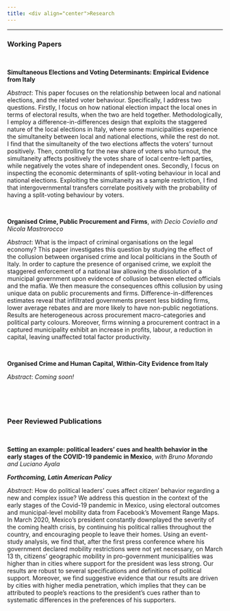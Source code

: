 ```yaml
---
title: <div align="center">Research
---
```



****

<div align="left">

### Working Papers

<br />


**Simultaneous Elections and Voting Determinants: Empirical Evidence from Italy**

*Abstract*: This paper focuses on the relationship between local and national elections, and the related voter behaviour. Specifically, I address two questions. Firstly, I focus on how national election impact the local ones in terms of electoral results, when the two are held together. Methodologically, I employ a difference-in-differences design that exploits the staggered nature of the local elections in Italy, where some municipalities experience the simultaneity between local and national elections, while the rest do not. I find that the simultaneity of the two elections affects the voters’ turnout positively. Then, controlling
for the new share of voters who turnout, the simultaneity affects positively the votes share of local centre-left parties, while negatively the votes share of independent ones. Secondly, I focus on inspecting the economic determinants of split-voting behaviour in local and national elections. Exploiting the simultaneity as a sample restriction, I find that intergovernmental transfers correlate positively with the probability of having a split-voting behaviour by voters.

<br />

**Organised Crime, Public Procurement and Firms**, *with Decio Coviello and Nicola Mastrorocco*

*Abstract*: What is the impact of criminal organisations on the legal economy? This paper investigates this question by studying the effect of the collusion between organised crime and local politicians in the South of Italy. In order to capture the presence of organised crime, we exploit the staggered enforcement of a
national law allowing the dissolution of a municipal government upon evidence of collusion between elected officials and the mafia. We then measure the consequences ofthis collusion by using unique data on public procurements and firms. Difference-in-differences estimates reveal that infiltrated governments present less bidding firms, lower average rebates and are more likely to have non-public negotiations. Results are heterogeneous across procurement macro-categories and political party colours. Moreover, firms winning a procurement contract in a captured municipality exhibit an increase in profits, labour, a reduction in
capital, leaving unaffected total factor productivity.

<br />


**Organised Crime and Human Capital, Within-City Evidence from Italy**

*Abstract*: *Coming soon!*

<br />

<br />


### Peer Reviewed Publications

<br />


**Setting an example: political leaders’ cues and health behavior in the early stages of the COVID-19 pandemic in Mexico**, *with Bruno Morando and Luciano Ayala*

*__Forthcoming, Latin American Policy__*

*Abstract*: How do political leaders’ cues affect citizen’ behavior regarding a new and complex issue? We address this question in the context of the early stages of the Covid-19 pandemic in Mexico, using electoral outcomes and municipal-level mobility data from Facebook’s Movement Range Maps. In March 2020, Mexico’s president constantly downplayed the severity of the coming health crisis, by continuing his political rallies throughout the country, and encouraging people to leave their homes. Using an event-study analysis, we find that, after the first press conference where his government declared mobility restrictions were not
yet necessary, on March 13 th, citizens’ geographic mobility in pro-government
municipalities was higher than in cities where support for the president was less strong. Our results are robust to several specifications and definitions of political support. Moreover, we find suggestive evidence that our results are driven by cities with higher media penetration, which implies that they can be attributed to people’s reactions to the president’s cues rather than to
systematic differences in the preferences of his supporters.